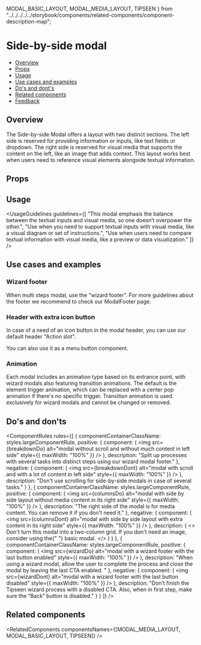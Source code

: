   MODAL_BASIC_LAYOUT,
  MODAL_MEDIA_LAYOUT,
  TIPSEEN
} from "../../../../../storybook/components/related-components/component-description-map";

<Meta of={SideBySideModalStories} />

# Side-by-side modal

- [Overview](#overview)
- [Props](#props)
- [Usage](#usage)
- [Use cases and examples](#use-cases-and-examples)
- [Do's and dont's](do's-and-don'ts)
- [Related components](#related-components)
- [Feedback](#feedback)

## Overview

The Side-by-side Modal offers a layout with two distinct sections. The left side is reserved for providing information or inputs, like text fields or dropdown. The right side is reserved for visual media that supports the content on the left, like an image that adds context. This layout works best when users need to reference visual elements alongside textual information.

<Canvas of={SideBySideModalStories.Overview} />

## Props

<PropsTable />

## Usage

<UsageGuidelines
  guidelines={[
    "This modal emphasis the balance between the textual inputs and visual media, so one doesn’t overpower the other.",
    "Use when you need to support textual inputs with visual media, like a visual diagram or set of instructions.",
    "Use when users need to compare textual information with visual media, like a preview or data visualization."
  ]}
/>

<SideBySideModalTip />

## Use cases and examples

### Wizard footer

When multi steps modal, use the "wizard footer". For more guidelines about the footer we recommend to check our <StorybookLink page="Feedback/Modal [New]/Footer">ModalFooter</StorybookLink> page.

<Canvas of={SideBySideModalStories.Wizard} />

### Header with extra icon button

In case of a need of an icon button in the modal header, you can use our default header "Action slot".

You can also use it as a <StorybookLink page="Buttons/MenuButton">menu button</StorybookLink> component.

<Canvas of={SideBySideModalStories.HeaderWithExtraIconButton} />

### Animation

Each modal includes an animation type based on its entrance point, with wizard modals also featuring transition animations. The default is the element trigger animation, which can be replaced with a center pop animation if there's no specific trigger. Transition animation is used exclusively for wizard modals and cannot be changed or removed.

<Canvas of={SideBySideModalStories.Animation} />

## Do's and don'ts

<ComponentRules
  rules={[
    {
      componentContainerClassName: styles.largeComponentRule,
      positive: {
        component: (
          <img
            src={breakdownDo}
            alt="modal without scroll and without much content in left side"
            style={{ maxWidth: "100%" }}
          />
        ),
        description: "Split up processes with several tasks into distinct steps using our wizard modal footer."
      },
      negative: {
        component: (
          <img
            src={breakdownDont}
            alt="modal with scroll and with a lot of content in left side"
            style={{ maxWidth: "100%" }}
          />
        ),
        description: "Don't use scrolling for side-by-side modals in case of several tasks."
      }
    },
    {
      componentContainerClassName: styles.largeComponentRule,
      positive: {
        component: (
          <img
            src={columnsDo}
            alt="modal with side by side layout without media content in its right side"
            style={{ maxWidth: "100%" }}
          />
        ),
        description: "The right side of the modal is for media content. You can remove it if you don't need it."
      },
      negative: {
        component: (
          <img
            src={columnsDont}
            alt="modal with side by side layout with extra content in its right side"
            style={{ maxWidth: "100%" }}
          />
        ),
        description: (
          <>
            Don't turn this modal into a two-column grid. If you don't need an image, consider using the{" "}
            <StorybookLink page="Feedback/Modal [New]/Basic modal">basic modal</StorybookLink>.
          </>
        )
      }
    },
    {
      componentContainerClassName: styles.largeComponentRule,
      positive: {
        component: (
          <img
            src={wizardDo}
            alt="modal with a wizard footer with the last button enabled"
            style={{ maxWidth: "100%" }}
          />
        ),
        description:
          "When using a wizard modal, allow the user to complete the process and close the modal by leaving the last CTA enabled. "
      },
      negative: {
        component: (
          <img
            src={wizardDont}
            alt="modal with a wizard footer with the last button disabled"
            style={{ maxWidth: "100%" }}
          />
        ),
        description:
          "Don’t finish the Tipseen wizard process with a disabled CTA. Also, when in first step, make sure the “Back” button is disabled."
      }
    }
  ]}
/>

## Related components

<RelatedComponents componentsNames={[MODAL_MEDIA_LAYOUT, MODAL_BASIC_LAYOUT, TIPSEEN]} />

